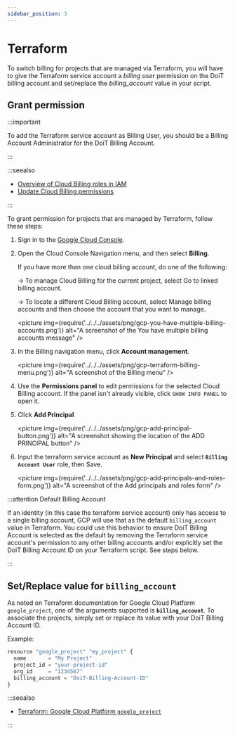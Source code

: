 ```yaml
---
sidebar_position: 3
---
```


# Terraform

To switch billing for projects that are managed via Terraform, you will have to give the Terraform service account a _billing user_ permission on the DoiT billing account and set/replace the _billing_account_ value in your script.

## Grant permission

:::important

To add the Terraform service account as Billing User, you should be a Billing Account Administrator for the DoiT Billing Account.

:::

:::seealso

- [Overview of Cloud Billing roles in IAM](https://cloud.google.com/billing/docs/how-to/billing-access#overview-of-cloud-billing-roles-in-cloud-iam)
- [Update Cloud Billing permissions](https://cloud.google.com/billing/docs/how-to/billing-access#update-cloud-billing-permissions)

:::

To grant permission for projects that are managed by Terraform, follow these steps:

1. Sign in to the [Google Cloud Console](https://console.cloud.google.com/?_ga=2.46935335.1241116962.1634885894-310662435.1627993656).

2. Open the Cloud Console Navigation menu, and then select **Billing**.

   If you have more than one cloud billing account, do one of the following:

   &rarr; To manage Cloud Billing for the current project, select Go to linked billing account.

   &rarr; To locate a different Cloud Billing account, select Manage billing accounts and then choose the account that you want to manage.

   <picture
     img={require('../../../assets/png/gcp-you-have-multiple-billing-accounts.png')}
     alt="A screenshot of the You have multiple billing accounts message"
   />

3. In the Billing navigation menu, click **Account management**.

   <picture
     img={require('../../../assets/png/gcp-terraform-billing-menu.png')}
     alt="A screenshot of the Billing menu"
   />

4. Use the **Permissions panel** to edit permissions for the selected Cloud Billing account. If the panel isn't already visible, click `SHOW INFO PANEL` to open it.

5. Click **Add Principal**

   <picture
     img={require('../../../assets/png/gcp-add-principal-button.png')}
     alt="A screenshot showing the location of the ADD PRINCIPAL button"
   />

6. Input the terraform service account as **New Principal** and select **`Billing Account User`** role, then Save.

   <picture
     img={require('../../../assets/png/gcp-add-principals-and-roles-form.png')}
     alt="A screenshot of the Add principals and roles form"
   />

:::attention Default Billing Account

If an identity (in this case the terraform service account) only has access to a single billing account, GCP will use that as the default `billing_account` value in Terraform. You could use this behavior to ensure DoiT Billing Account is selected as the default by removing the Terraform service account's permission to any other billing accounts and/or explicitly set the DoiT Billing Account ID on your Terraform script. See steps below.

:::

## Set/Replace value for `billing_account`

As noted on Terraform documentation for Google Cloud Platform `google_project`, one of the arguments supported is **`billing_account`**. To associate the projects, simply set or replace its value with your DoiT Billing Account ID.

Example:

```javascript
resource "google_project" "my_project" {
  name       = "My Project"
  project_id = "your-project-id"
  org_id     = "1234567"
  billing_account = "DoiT-Billing-Account-ID"
}
```

:::seealso

- [Terraform: Google Cloud Platform `google_project`](https://registry.terraform.io/providers/hashicorp/google/latest/docs/resources/google_project#billing_account)

:::
